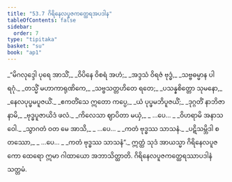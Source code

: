 ```yaml
---
title: "53.7 ဂိရိနေလပူဇကတ္ထေရအပဒါန"
tableOfContents: false
sidebar:
  order: 7
type: "tipitaka"
basket: "su"
book: "ap1"
---
```



<DynamicBreadcrumb />

<Division number="42" book="ap1" e="ch" v="20" p="432">

<Paragraph number="6851" type="verses" book="ap1">
_“မိဂလုဒ္ဒေါ ပုရေ အာသိံ,_  
_ဝိပိနေ ဝိစရံ အဟံ;_  
_အဒ္ဒသံ ဝိရဇံ ဗုဒ္ဓံ,_  
_သဗ္ဗဓမ္မာန ပါရဂုံ._  

</Paragraph>

</Division>
<Division number="43" book="ap1" e="ch" v="20" p="432">

<Paragraph number="6852" type="verses" book="ap1">
_တသ္မိံ မဟာကာရုဏိကေ,_  
_သဗ္ဗသတ္တဟိတေ ရတေ;_  
_ပသန္နစိတ္တော သုမနော,_  
_နေလပုပ္ဖမပူဇယိံ._  

</Paragraph>

</Division>
<Division number="44" book="ap1" e="ch" v="20" p="432">

<Paragraph number="6853" type="verses" book="ap1">
_ဧကတိံသေ ဣတော ကပ္ပေ,_  
_ယံ ပုပ္ဖမဘိပူဇယိံ;_  
_ဒုဂ္ဂတိံ နာဘိဇာနာမိ,_  
_ဗုဒ္ဓပူဇာယိဒံ ဖလံ._  

</Paragraph>

</Division>
<Division number="45" book="ap1" e="ch" v="20" p="432">

<Paragraph number="6854" type="verses" book="ap1">
_ကိလေသာ ဈာပိတာ မယှံ,_  
_ …ပေ… _  
_ဝိဟရာမိ အနာသဝေါ._  

</Paragraph>

</Division>
<Division number="46" book="ap1" e="ch" v="20" p="433">

<Paragraph number="6855" type="verses" book="ap1">
_သွာဂတံ ဝတ မေ အာသိ,_  
_ …ပေ… _  
_ကတံ ဗုဒ္ဓဿ သာသနံ._  

</Paragraph>

</Division>
<Division number="47" book="ap1" e="ch" v="20" p="433">

<Paragraph number="6856" type="verses" book="ap1">
_ပဋိသမ္ဘိဒါ စတဿော,_  
_ …ပေ… _  
_ကတံ ဗုဒ္ဓဿ သာသနံ”._  

</Paragraph>

<Paragraph number="6857" book="ap1">
ဣတ္ထံ သုဒံ အာယသ္မာ ဂိရိနေလပူဇကော ထေရော ဣမာ ဂါထာယော အဘာသိတ္ထာတိ.

</Paragraph>
</Division>

<Paragraph number="6858" type="center" book="ap1">
ဂိရိနေလပူဇကတ္ထေရဿာပဒါနံ သတ္တမံ.
</Paragraph>